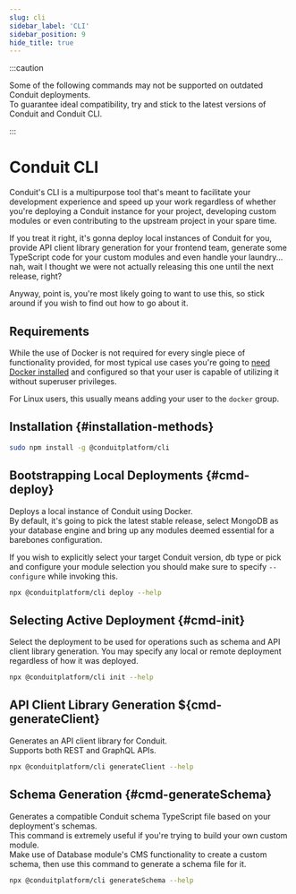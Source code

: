 ```yaml
---
slug: cli
sidebar_label: 'CLI'
sidebar_position: 9
hide_title: true
---
```



:::caution

Some of the following commands may not be supported on outdated Conduit deployments.<br />
To guarantee ideal compatibility, try and stick to the latest versions of Conduit and Conduit CLI.

[//]: # (TODO: CLI should be aware of these limitations and throw on unsupported deployments)

:::

# Conduit CLI

[//]: # (TODO: Screenshots)

Conduit's CLI is a multipurpose tool that's meant to facilitate your development experience and speed up your work
regardless of whether you're deploying a Conduit instance for your project, developing custom modules or even
contributing to the upstream project in your spare time.

If you treat it right, it's gonna deploy local instances of Conduit for you, provide API client library generation for
your frontend team, generate some TypeScript code for your custom modules and even handle your laundry... nah, wait I
thought we were not actually releasing this one until the next release, right?

Anyway, point is, you're most likely going to want to use this, so stick around if you wish to find out how to go about it.

## Requirements

While the use of Docker is not required for every single piece of functionality provided, for most typical use cases
you're going to [need Docker installed](https://docs.docker.com/get-docker) and configured so that your user is capable
of utilizing it without superuser privileges.

For Linux users, this usually means adding your user to the `docker` group.

[//]: # (TODO: Mention docker-compose, podman ?)

## Installation {#installation-methods}

[//]: # (TODO: Once we add more installation options, tabs should wrap everything below, componentize and import text)
<Tabs>
<TabItem value="npm" label="npm">

``` bash
sudo npm install -g @conduitplatform/cli
```
</TabItem>
</Tabs>

## Bootstrapping Local Deployments {#cmd-deploy}

Deploys a local instance of Conduit using Docker.<br />
By default, it's going to pick the latest stable release, select MongoDB as your database engine and
bring up any modules deemed essential for a barebones configuration.

If you wish to explicitly select your target Conduit version, db type or pick and configure your module selection you
should make sure to specify `--configure` while invoking this.

``` bash title="Find out more"
npx @conduitplatform/cli deploy --help
```

## Selecting Active Deployment {#cmd-init}

Select the deployment to be used for operations such as schema and API client library generation.
You may specify any local or remote deployment regardless of how it was deployed.

``` bash title="Find out more"
npx @conduitplatform/cli init --help
```

## API Client Library Generation ${cmd-generateClient}

Generates an API client library for Conduit.<br />
Supports both REST and GraphQL APIs.<br />

``` bash title="Find out more"
npx @conduitplatform/cli generateClient --help
```

## Schema Generation {#cmd-generateSchema}

Generates a compatible Conduit schema TypeScript file based on your deployment's schemas.<br />
This command is extremely useful if you're trying to build your own custom module.<br />
Make use of Database module's CMS functionality to create a custom schema, then use this command to generate a schema file for it.

``` bash title="Find out more"
npx @conduitplatform/cli generateSchema --help
```
